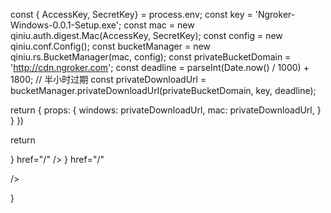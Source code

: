 
  const { AccessKey, SecretKey} = process.env;
  const key = 'Ngroker-Windows-0.0.1-Setup.exe';
  const mac = new qiniu.auth.digest.Mac(AccessKey, SecretKey);
  const config = new qiniu.conf.Config();
  const bucketManager = new qiniu.rs.BucketManager(mac, config);
  const privateBucketDomain = 'http://cdn.ngroker.com';
  const deadline = parseInt(Date.now() / 1000) + 1800; // 半小时过期
  const privateDownloadUrl = bucketManager.privateDownloadUrl(privateBucketDomain, key, deadline);

return { props: {
windows: privateDownloadUrl,
mac: privateDownloadUrl,
} }
})


return <div className="container-fluid h-full grid place-content-center">

<Cards className="flex scale-[320%]">
  <Card
    title="Windows"
    icon={
      <svg
        height="44"
        viewBox="0 0 24 24"
        xmlns="http://www.w3.org/2000/svg"
      >
        <path
          className="fill-[#f26522]"
          d="M11.35 0H0v11.35h11.35z"
        />
        <path
          className="fill-[#8dc63f]"
          d="M23.88 0H12.53v11.35h11.35z"
        />
        <path
          className="fill-[#00aeef]"
          d="M11.35 12.53H0v11.35h11.35z"
        />
        <path
          className="fill-[#ffc20e]"
          d="M23.88 12.53H12.53v11.35h11.35z"
        />
      </svg>
    }
    href="/"
  />
  <Card
    title="MacOS"
    icon={<svg className="fill-black dark:fill-white" height="44" viewBox="0 0 17 48" xmlns="http://www.w3.org/2000/svg"><path d="m15.5752 19.0792a4.2055 4.2055 0 0 0 -2.01 3.5376 4.0931 4.0931 0 0 0 2.4908 3.7542 9.7779 9.7779 0 0 1 -1.2755 2.6351c-.7941 1.1431-1.6244 2.2862-2.8878 2.2862s-1.5883-.734-3.0443-.734c-1.42 0-1.9252.7581-3.08.7581s-1.9611-1.0589-2.8876-2.3584a11.3987 11.3987 0 0 1 -1.9373-6.1487c0-3.61 2.3464-5.523 4.6566-5.523 1.2274 0 2.25.8062 3.02.8062.734 0 1.8771-.8543 3.2729-.8543a4.3778 4.3778 0 0 1 3.6822 1.841zm-6.8586-2.0456a1.3865 1.3865 0 0 1 -.2527-.024 1.6557 1.6557 0 0 1 -.0361-.337 4.0341 4.0341 0 0 1 1.0228-2.5148 4.1571 4.1571 0 0 1 2.7314-1.4078 1.7815 1.7815 0 0 1 .0361.373 4.1487 4.1487 0 0 1 -.9867 2.587 3.6039 3.6039 0 0 1 -2.5148 1.3236z"></path></svg>}
    href="/"

/>

</Cards>

</div>

}
